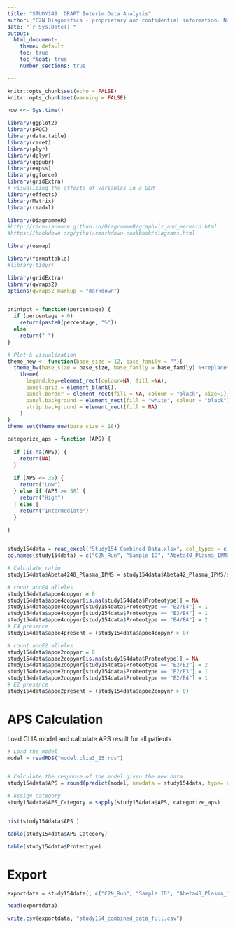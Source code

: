 ---
title: "STUDY149: DRAFT Interim Data Analysis"
author: "C2N Diagnostics - proprietary and confidential information. Not to be copied or distributed without C2N written consent."
date: "`r Sys.Date()`"
output:
  html_document:
    theme: default
    toc: true
    toc_float: true
    number_sections: true

---



```{r setup, include=FALSE}
knitr::opts_chunk$set(echo = FALSE)
knitr::opts_chunk$set(warning = FALSE)

now <<- Sys.time()

library(ggplot2)
library(pROC)
library(data.table)
library(caret)
library(plyr)
library(dplyr)
library(ggpubr)
library(expss)
library(ggforce)
library(gridExtra)
# visualizing the effects of variables in a GLM
library(effects)
library(Matrix)
library(readxl)

library(DiagrammeR)
#http://rich-iannone.github.io/DiagrammeR/graphviz_and_mermaid.html
#https://bookdown.org/yihui/rmarkdown-cookbook/diagrams.html

library(usmap)

library(formattable)
#library(tidyr)

library(gridExtra)
library(qwraps2)
options(qwraps2_markup = "markdown")


printpct = function(percentage) {
  if (percentage > 0)
    return(paste0(percentage, "%"))
  else
    return("-")
}

# Plot & visualization
theme_new <- function(base_size = 12, base_family = ""){
  theme_bw(base_size = base_size, base_family = base_family) %+replace%
    theme(
      legend.key=element_rect(colour=NA, fill =NA),
      panel.grid = element_blank(),   
      panel.border = element_rect(fill = NA, colour = "black", size=1),
      panel.background = element_rect(fill = "white", colour = "black"), 
      strip.background = element_rect(fill = NA)
    )
}
theme_set(theme_new(base_size = 16))

categorize_aps = function (APS) {
  
  if (is.na(APS)) {
    return(NA)
  }
  
  if (APS <= 35) {
    return("Low")
  } else if (APS >= 58) {
    return("High")
  } else {
    return("Intermediate")
  }
  
}


study154data = read_excel("Study154 Combined Data.xlsx", col_types = c("numeric", "text", "numeric", "numeric", "numeric", "text", "numeric", "text"))
colnames(study154data) = c("C2N_Run", "Sample ID", "Abeta40_Plasma_IPMS", "Abeta42_Plasma_IPMS", "Abeta4240_Plasma_IPMS_excel", "Proteotype", "age", "APS", "Comments")

# Calculate ratio
study154data$Abeta4240_Plasma_IPMS = study154data$Abeta42_Plasma_IPMS/study154data$Abeta40_Plasma_IPMS

# count apoE4 alleles
study154data$apoe4copynr = 0
study154data$apoe4copynr[is.na(study154data$Proteotype)] = NA
study154data$apoe4copynr[study154data$Proteotype == "E2/E4"] = 1
study154data$apoe4copynr[study154data$Proteotype == "E3/E4"] = 1
study154data$apoe4copynr[study154data$Proteotype == "E4/E4"] = 2
# E4 presence
study154data$apoe4present = (study154data$apoe4copynr > 0)

# count apoE2 alleles
study154data$apoe2copynr = 0
study154data$apoe2copynr[is.na(study154data$Proteotype)] = NA
study154data$apoe2copynr[study154data$Proteotype == "E2/E2"] = 2
study154data$apoe2copynr[study154data$Proteotype == "E2/E3"] = 1
study154data$apoe2copynr[study154data$Proteotype == "E2/E4"] = 1
# E2 presence
study154data$apoe2present = (study154data$apoe2copynr > 0)


```



# APS Calculation

Load CLIA model and calculate APS result for all patients

```{r}

# Load the model
model = readRDS("model.clia3_25.rds")


# Calculate the response of the model given the new data
study154data$APS = round(predict(model, newdata = study154data, type='response') * 100)

# Assign category
study154data$APS_Category = sapply(study154data$APS, categorize_aps)


hist(study154data$APS )

```

```{r}
table(study154data$APS_Category)
```

```{r}

table(study154data$Proteotype)

```



# Export

```{r}

exportdata = study154data[, c("C2N_Run", "Sample ID", "Abeta40_Plasma_IPMS", "Abeta42_Plasma_IPMS", "Abeta4240_Plasma_IPMS_excel", "Proteotype", "age", "APS")]

head(exportdata)

write.csv(exportdata, "study154_combined_data_full.csv")

```


